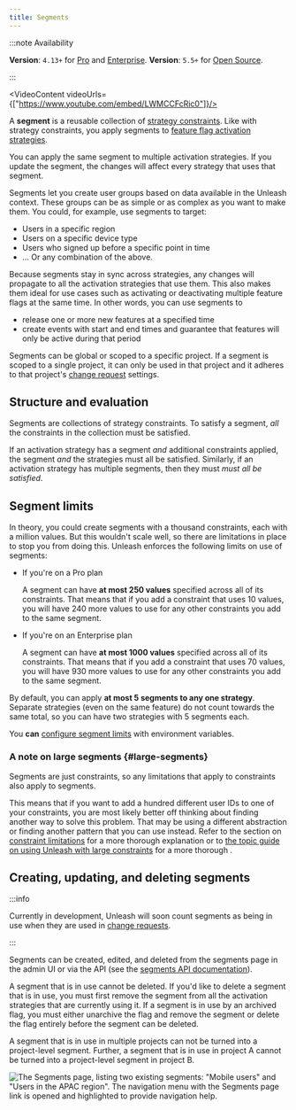 ```yaml
---
title: Segments
---
```




:::note Availability

**Version**: `4.13+` for [Pro](https://www.getunleash.io/pricing) and [Enterprise](https://www.getunleash.io/pricing).
**Version**: `5.5+` for [Open Source](https://www.getunleash.io/pricing).

:::

<VideoContent videoUrls={["https://www.youtube.com/embed/LWMCCFcRic0"]}/>

A **segment** is a reusable collection of [strategy constraints](../reference/strategy-constraints.md). Like with strategy constraints, you apply segments to [feature flag activation strategies](../reference/activation-strategies.md).

You can apply the same segment to multiple activation strategies. If you update the segment, the changes will affect every strategy that uses that segment.

Segments let you create user groups based on data available in the Unleash context. These groups can be as simple or as complex as you want to make them. You could, for example, use segments to target:

-   Users in a specific region
-   Users on a specific device type
-   Users who signed up before a specific point in time
-   ... Or any combination of the above.

Because segments stay in sync across strategies, any changes will propagate to all the activation strategies that use them. This also makes them ideal for use cases such as activating or deactivating multiple feature flags at the same time. In other words, you can use segments to

-   release one or more new features at a specified time
-   create events with start and end times and guarantee that features will only be active during that period

Segments can be global or scoped to a specific project. If a segment is scoped to a single project, it can only be used in that project and it adheres to that project's [change request](change-requests.md#change-request-for-segments "change requests for segments") settings.

## Structure and evaluation

Segments are collections of strategy constraints. To satisfy a segment, _all_ the constraints in the collection must be satisfied.

If an activation strategy has a segment _and_ additional constraints applied, the segment _and_ the strategies must all be satisfied. Similarly, if an activation strategy has multiple segments, then they must _must all be satisfied_.

## Segment limits

In theory, you could create segments with a thousand constraints, each with a million values. But this wouldn't scale well, so there are limitations in place to stop you from doing this. Unleash enforces the following limits on use of segments:

- If you're on a Pro plan

    A segment can have **at most 250 values** specified across all of its constraints. That means that if you add a constraint that uses 10 values, you will have 240 more values to use for any other constraints you add to the same segment.

- If you're on an Enterprise plan

    A segment can have **at most 1000 values** specified across all of its constraints. That means that if you add a constraint that uses 70 values, you will have 930 more values to use for any other constraints you add to the same segment.

By default, you can apply **at most 5 segments to any one strategy**. Separate strategies (even on the same feature) do not count towards the same total, so you can have two strategies with 5 segments each.

You **can** [configure segment limits](/using-unleash/deploy/configuring-unleash.md#segments) with environment variables.

### A note on large segments {#large-segments}

Segments are just constraints, so any limitations that apply to constraints also apply to segments.

This means that if you want to add a hundred different user IDs to one of your constraints, you are most likely better off thinking about finding another way to solve this problem. That may be using a different abstraction or finding another pattern that you can use instead. Refer to the section on [constraint limitations](../reference/strategy-constraints.md#limitations) for a more thorough explanation or to [the topic guide on using Unleash with large constraints](../understanding-unleash/managing-constraints.mdx) for a more thorough .

## Creating, updating, and deleting segments

:::info

Currently in development, Unleash will soon count segments as being in use when they are used in [change requests](change-requests.md).

:::

Segments can be created, edited, and deleted from the segments page in the admin UI or via the API (see the [segments API documentation](/reference/api/legacy/unleash/admin/segments.mdx)).

A segment that is in use cannot be deleted. If you'd like to delete a segment that is in use, you must first remove the segment from all the activation strategies that are currently using it. If a segment is in use by an archived flag, you must either unarchive the flag and remove the segment or delete the flag entirely before the segment can be deleted.

A segment that is in use in multiple projects can not be turned into a project-level segment. Further, a segment that is in use in project A cannot be turned into a project-level segment in project B.

![The Segments page, listing two existing segments: "Mobile users" and "Users in the APAC region". The navigation menu with the Segments page link is opened and highlighted to provide navigation help.](/img/segments-page.png)
